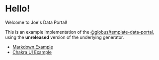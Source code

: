 # Hello!

Welcome to Joe's Data Portal!

This is an example implementation of the [@globus/template-data-portal](https://github.com/globus/template-data-portal), using the **unreleased** version of the underlying generator.


- [Markdown Example](/example)
- [Chakra UI Example](/chakra-ui)
